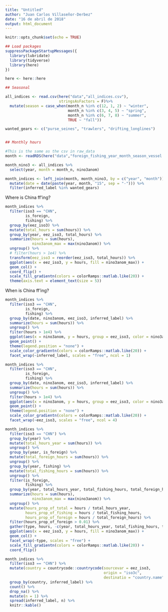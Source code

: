 ```yaml
---
title: "Untitled"
author: "Juan Carlos Villaseñor-Derbez"
date: "16 de abril de 2018"
output: html_document
---
```


```r
knitr::opts_chunk$set(echo = TRUE)
```

```r
## Load packages
suppressPackageStartupMessages({
  library(lubridate)
  library(tidyverse)
  library(here)
})

here <- here::here

## Seasonal

all_indices <- read.csv(here("data","all_indices.csv"),
                        stringsAsFactors = F)%>%
  mutate(season = case_when(month_n %in% c(12, 1, 2) ~ "winter",
                            month_n %in% c(3, 4, 5) ~ "spring",
                            month_n %in% c(6, 7, 8) ~ "summer",
                            TRUE ~ "fall"))

wanted_gears <- c("purse_seines", "trawlers", "drifting_longlines")


## Monthly hours

#This is the same as the csv in raw_data
month <- readRDS(here("data","foreign_fishing_year_month_season_vessel.rds"))

month_nino3 <- all_indices %>% 
  select(year, month = month_n, nino3anom)

month_indices <- left_join(month, month_nino3, by = c("year", "month")) %>% 
  mutate(date = date(paste(year, month, "15", sep = "-"))) %>% 
  filter(inferred_label %in% wanted_gears)
```

Where is China ff'ing?

```r
month_indices %>% 
  filter(iso3 == "CHN",
         is_foreign,
         fishing) %>% 
  group_by(eez_iso3) %>% 
  mutate(total_hours = sum(hours)) %>% 
  group_by(year, eez_iso3, total_hours) %>% 
  summarize(hours = sum(hours),
            nino3anom_max = max(nino3anom)) %>% 
  ungroup() %>% 
  # filter(hours > 1e4) %>% 
  transform(eez_iso3 = reorder(eez_iso3, total_hours)) %>% 
  ggplot(aes(x = eez_iso3, y = hours, fill = nino3anom_max)) +
  geom_col() +
  coord_flip() +
  scale_fill_gradientn(colors = colorRamps::matlab.like(20)) +
  theme(axis.text = element_text(size = 5))
```

When is China ff'ing?

```r
month_indices %>% 
  filter(iso3 == "CHN",
         is_foreign,
         fishing) %>% 
  group_by(date, nino3anom, eez_iso3, inferred_label) %>% 
  summarize(hours = sum(hours)) %>% 
  ungroup() %>% 
  filter(hours > 1e4) %>% 
  ggplot(aes(x = nino3anom, y = hours, group = eez_iso3, color = nino3anom)) +
  geom_point() +
  theme(legend.position = "none") +
  scale_color_gradientn(colors = colorRamps::matlab.like(20)) +
  facet_wrap(~inferred_label, scales = "free", ncol = 1)
```

```r
month_indices %>% 
  filter(iso3 == "CHN",
         is_foreign,
         fishing) %>% 
  group_by(date, nino3anom, eez_iso3, inferred_label) %>% 
  summarize(hours = sum(hours)) %>% 
  ungroup() %>% 
  filter(hours > 1e4) %>% 
  ggplot(aes(x = nino3anom, y = hours, group = eez_iso3, color = nino3anom)) +
  geom_point() +
  theme(legend.position = "none") +
  scale_color_gradientn(colors = colorRamps::matlab.like(20)) +
  facet_wrap(~eez_iso3, scales = "free", ncol = 4)
```

```r
month_indices %>% 
  filter(iso3 == "CHN") %>%
  group_by(year) %>% 
  mutate(total_hours_year = sum(hours)) %>% 
  ungroup() %>% 
  group_by(year, is_foreign) %>% 
  mutate(total_foreign_hours = sum(hours)) %>% 
  ungroup() %>% 
  group_by(year, fishing) %>% 
  mutate(total_fishing_hours = sum(hours)) %>% 
  ungroup() %>% 
  filter(is_foreign,
         fishing) %>% 
  group_by(year, total_hours_year, total_fishing_hours, total_foreign_hours, eez_iso3) %>% 
  summarize(hours = sum(hours),
            nino3anom_max = max(nino3anom)) %>% 
  ungroup() %>% 
  mutate(hours_prop_of_total = hours / total_hours_year,
         hours_prop_of_fishing = hours / total_fishing_hours,
         hours_prop_of_foreign = hours / total_foreign_hours) %>% 
  filter(hours_prop_of_foreign > 0.01) %>% 
  gather(type, hours, -c(year, total_hours_year, total_fishing_hours, total_foreign_hours, eez_iso3, nino3anom_max)) %>% 
  ggplot(aes(x = eez_iso3, y = hours, fill = nino3anom_max)) +
  geom_col() +
  facet_wrap(~type, scales = "free") +
  scale_fill_gradientn(colors = colorRamps::matlab.like(20)) +
  coord_flip()
```

```r
month_indices %>% 
  filter(iso3 == "CHN") %>% 
  mutate(country = countrycode::countrycode(sourcevar = eez_iso3,
                                            origin = "iso3c",
                                            destinatio = "country.name")) %>%
  group_by(country, inferred_label) %>% 
  count() %>% 
  drop_na() %>% 
  mutate(n = 1) %>% 
  spread(inferred_label, n) %>% 
  knitr::kable()
```



































